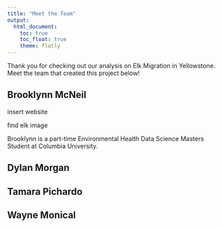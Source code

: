 ```yaml
---
title: "Meet the Team"
output:
  html_document:
    toc: true
    toc_float: true
    theme: flatly
---
```

Thank you for checking out our analysis on Elk Migration in Yellowstone. Meet the team that created this project below!

## Brooklynn McNeil

insert website

find elk image

Brooklynn is a part-time Environmental Health Data Science Masters Student at Columbia University.

## Dylan Morgan

## Tamara Pichardo

## Wayne Monical